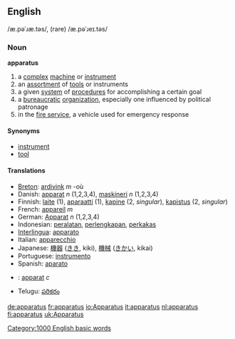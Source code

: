 ==English==
/æ.pəˈɹæ.təs/, (rare) /æ.pəˈɹeɪ.təs/

=== Noun ===
'''apparatus'''

# a [[complex]] [[machine]] or [[instrument]]
# an [[assortment]] of [[tool]]s or instruments
# a given [[system]] of [[procedure]]s for accomplishing a certain goal
# a [[bureaucratic]] [[organization]], especially one influenced by political patronage
# in the [[fire service]], a vehicle used for emergency response

==== Synonyms ====
*[[instrument]]
*[[tool]]

==== Translations ====
*[[Breton]]: [[ardivink]] ''m'' -où
*Danish: [[apparat]] ''n'' (1,2,3,4), [[maskineri]] ''n'' (1,2,3,4)
*Finnish: [[laite]] (1), [[aparaatti]] (1), [[kapine]] (2, ''singular''), [[kapistus]] (2, ''singular'')
*French: [[appareil]] ''m''
*German: [[Apparat]] ''n'' (1,2,3,4)
*Indonesian: [[alat|peralatan]], [[lengkap|perlengkapan]], [[perkakas]]
*[[Interlingua]]: [[apparato]] 
*Italian: [[apparecchio]] 
*Japanese: [[機器]] ([[きき]], kiki), [[機械]] ([[きかい]], kikai)
*Portuguese: [[instrumento]] 
*Spanish: [[aparato]]
*{{sv}}: [[apparat]] ''c''
*Telugu: [[పరికరం]]

[[Category:1000 English basic words]]

[[de:apparatus]]
[[fr:apparatus]]
[[io:Apparatus]]
[[it:apparatus]]
[[nl:apparatus]]
[[fi:apparatus]]
[[uk:Apparatus]]